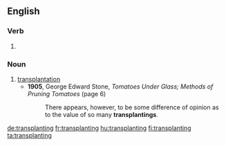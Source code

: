 ==English==

===Verb===
{{head|en|present participle}}

# {{present participle of|transplant|lang=en|nocat=1}}

===Noun===
{{en-noun}}

# [[transplantation]]
#* '''1905''', George Edward Stone, ''Tomatoes Under Glass; Methods of Pruning Tomatoes'' (page 6)
#*: There appears, however, to be some difference of opinion as to the value of so many '''transplantings'''.

[[de:transplanting]]
[[fr:transplanting]]
[[hu:transplanting]]
[[fi:transplanting]]
[[ta:transplanting]]